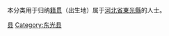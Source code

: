 {{Catnav|頁面分類|各種主題的頁面分類|依中国各省来作的分类|各地中国人|河北人|滄州人}}
{{Catnav|頁面分類|人物|各國人物|中国人|各地中国人|河北人|滄州人}}

本分类用于归纳[[籍贯|籍贯]]（出生地）属于[[河北省|河北省]][[東光縣|東光縣]]的人士。

[[Category:沧州人|县]]
[[Category:东光县|Category:东光县]]